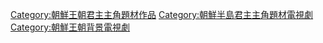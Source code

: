 [[Category:朝鮮王朝君主主角題材作品|Category:朝鮮王朝君主主角題材作品]]
[[Category:朝鮮半島君主主角題材電視劇|Category:朝鮮半島君主主角題材電視劇]]
[[Category:朝鮮王朝背景電視劇|Category:朝鮮王朝背景電視劇]]